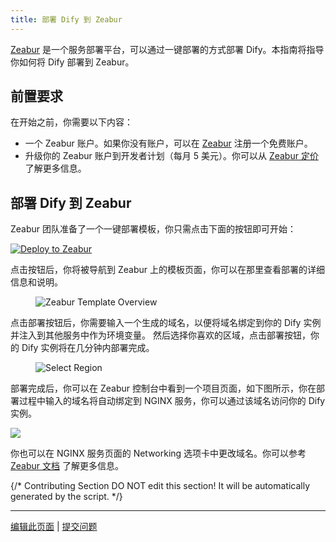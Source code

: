 ```yaml
---
title: 部署 Dify 到 Zeabur
---
```



[Zeabur](https://zeabur.com) 是一个服务部署平台，可以通过一键部署的方式部署 Dify。本指南将指导你如何将 Dify 部署到 Zeabur。

## 前置要求

在开始之前，你需要以下内容：

- 一个 Zeabur 账户。如果你没有账户，可以在 [Zeabur](https://zeabur.com/) 注册一个免费账户。
- 升级你的 Zeabur 账户到开发者计划（每月 5 美元）。你可以从 [Zeabur 定价](https://zeabur.com/pricing) 了解更多信息。

## 部署 Dify 到 Zeabur

Zeabur 团队准备了一个一键部署模板，你只需点击下面的按钮即可开始：

[![Deploy to Zeabur](https://zeabur.com/button.svg)](https://zeabur.com/1D4DOW)

点击按钮后，你将被导航到 Zeabur 上的模板页面，你可以在那里查看部署的详细信息和说明。

<figure><img src="https://assets-docs.dify.ai/dify-enterprise-mintlify/zh_CN/getting-started/install-self-hosted/fc58c921d332857fb644d4c869162bb5.jpeg" alt="Zeabur Template Overview" /><figcaption></figcaption></figure>

点击部署按钮后，你需要输入一个生成的域名，以便将域名绑定到你的 Dify 实例并注入到其他服务中作为环境变量。
然后选择你喜欢的区域，点击部署按钮，你的 Dify 实例将在几分钟内部署完成。

<figure><img src="https://assets-docs.dify.ai/dify-enterprise-mintlify/zh_CN/getting-started/install-self-hosted/43cdd302ca243f2a1d2475a857cc1e66.png" alt="Select Region" /><figcaption></figcaption></figure>

部署完成后，你可以在 Zeabur 控制台中看到一个项目页面，如下图所示，你在部署过程中输入的域名将自动绑定到 NGINX 服务，你可以通过该域名访问你的 Dify 实例。

![](https://assets-docs.dify.ai/dify-enterprise-mintlify/zh_CN/getting-started/install-self-hosted/7aa82d91ab9e798245b9df18221637b2.png)

你也可以在 NGINX 服务页面的 Networking 选项卡中更改域名。你可以参考 [Zeabur 文档](https://zeabur.com/docs/deploy/domain-binding) 了解更多信息。

{/*
Contributing Section
DO NOT edit this section!
It will be automatically generated by the script.
*/}

---

[编辑此页面](https://github.com/langgenius/dify-docs/edit/main/zh-hans/getting-started/install-self-hosted/zeabur.mdx) | [提交问题](https://github.com/langgenius/dify-docs/issues/new?template=docs.yml)

